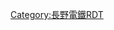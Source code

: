 {{Routemap|inline=<includeonly>yes</includeonly>|title=屋代線|title-bg=#808080|title-color=white|map=
\\STR~~ ~~[[信濃鐵道線]]
\exKBHFa!~HUBaq\BHF!~HUBeq~~0.0~~[[屋代站|屋代]]
\exKRWg+l\eKRWgr
\xKRZh\KRZh~~ ~~[[東日本旅客鐵道|JR東]]：[[北陸新幹線]]
\exSTR\STRl
exBHF~~1.3~~''[[東屋代站|東屋代]]''
exSKRZ-Au~~ ~~[[上信越自動車道]]
exBHF~~2.9~~''[[雨宮站|雨宮]]''
exSKRZ-Au~~ ~~上信越自動車道
exBHF~~5.0~~''[[岩野站|岩野]]''
exSKRZ-Au~~ ~~上信越自動車道
exBHF~~7.5~~''[[象山口站|象山口]]''
exBHF~~8.6~~''[[松代站 (長野縣)|松代]]''
exSKRZ-Au~~ ~~上信越自動車道
exBHF~~11.7~~''[[金井山站|金井山]]''
exBHF~~14.1~~''[[大室站|大室]]''
exBHF~~15.7~~''[[信濃川田站|信濃川田]]''
exBHF~~17.2~~''[[若穗站|若穗]]''
exBHF~~18.9~~''[[綿內站|綿內]]''
exSKRZ-Au~~ ~~上信越自動車道
exBHF~~21.4~~''[[井上站|井上]]''
\exSTR\STR+l~~ ~~[[長野線 (長野電鐵)|長野線]]
\exXBHF-L\XBHF-R~~24.4~~[[須坂站|須坂]]
\exSTRl\eABZg+r
|bottom={{navbar|長野電鐵RDT/屋代線}}
}}<noinclude>
{{rdt intro|[[屋代線]]}}
[[Category:長野電鐵RDT]]
</noinclude>
